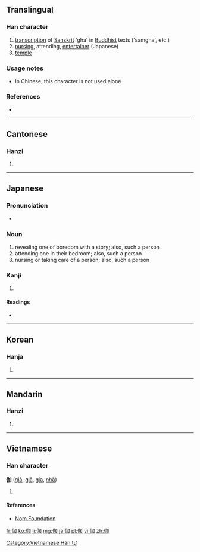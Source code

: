 ==Translingual==

===Han character===
{{Han char|rn=9|rad=人|as=05|sn=7|four=2620<sub>0</sub>|canj=人大尸口 (OKSR)|ids=⿰[[亻]][[加]]}}

# [[transcription]] of [[Sanskrit]] 'gha' in [[Buddhist]] texts ('samgha', etc.)
# [[nursing]], attending, [[entertainer]] (Japanese)
# [[temple]]

===Usage notes===
* In Chinese, this character is not used alone<!--is this true?-->

===References===
* {{Han ref|kx=0097.120|dkj=00486|dj=0205.170|hdz=10140.070|uh=4F3D|ud=20285|bh=A6F7|bd=42743}}

----

==Cantonese==

===Hanzi===
{{yue-hanzi|jyut=|y=ga1, ke4}}

# {{defn|lang=yue|sort=人05}}

----

==Japanese==

===Pronunciation===
* {{IPA|/toɡi/|lang=ja}}

===Noun===
{{ja-noun|k|hira=とぎ|rom=togi|hidx=とき'}}

# revealing one of boredom with a story; also, such a person
# attending one in their bedroom; also, such a person
# nursing or taking care of a person; also, such a person

===Kanji===
{{ja-kanji|grade=|rs=人05}}

# {{defn|lang=ja|sort=人05}}

====Readings====
* {{ja-readings|on=[[きゃ]] (kya), [[か]] (ka), [[が]] (ga)|kun=[[とぎ]] (togi)}}

----

==Korean==

===Hanja===
{{ko-hanja|hangeul=가|eumhun=[[절]]|rv=ga|mr=ka}}

# {{defn|lang=ko|sort=人05}}

----

==Mandarin==

===Hanzi===
{{cmn-hanzi|pin=[[jiā]] ([[jia1]]), [[qié]] ([[qie2]])|wg=chia<sup>1</sup>, ch'ieh<sup>2</sup>}}

# {{defn|lang=cmn|sort=人05}}

----

==Vietnamese==

===Han character===
'''伽''' ([[già]], [[giả]], [[gia]], [[nhà]])

# {{defn|Vietnamese}}

====References====
*[http://nomfoundation.org/common/nom_details.php?codepoint=4f3d Nom Foundation]

[[Category:Vietnamese Hán tự]]

[[fr:伽]]
[[ko:伽]]
[[li:伽]]
[[mg:伽]]
[[ja:伽]]
[[pl:伽]]
[[vi:伽]]
[[zh:伽]]